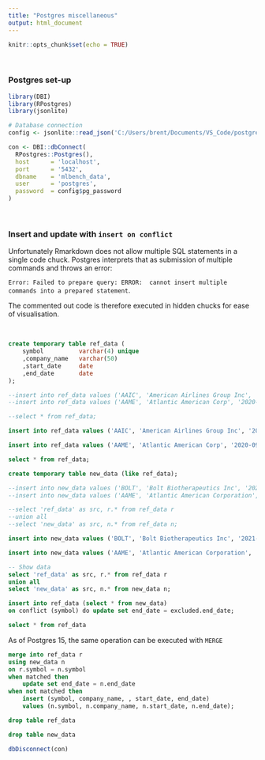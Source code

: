 ```yaml
---
title: "Postgres miscellaneous"
output: html_document
---
```


```r
knitr::opts_chunk$set(echo = TRUE)
```

<br>

### Postgres set-up

```r
library(DBI)
library(RPostgres)
library(jsonlite)

# Database connection
config <- jsonlite::read_json('C:/Users/brent/Documents/VS_Code/postgres/postgres/config.json')

con <- DBI::dbConnect(
  RPostgres::Postgres(),
  host      = 'localhost',
  port      = '5432',
  dbname    = 'mlbench_data',
  user      = 'postgres',
  password  = config$pg_password
)
```

<br>

### Insert and update with `insert on conflict`  

Unfortunately Rmarkdown does not allow multiple SQL statements in a single code chuck. Postgres interprets that as submission of multiple commands and throws an error:

`Error: Failed to prepare query: ERROR:  cannot insert multiple commands into a prepared statement`.  

The commented out code is therefore executed in hidden chucks for ease of visualisation. 

<br>  

```sql
create temporary table ref_data (
	symbol 			varchar(4) unique
	,company_name 	varchar(50)
	,start_date		date
	,end_date		date
);

--insert into ref_data values ('AAIC', 'American Airlines Group Inc', '2018-06-30', '9998-12-31');
--insert into ref_data values ('AAME', 'Atlantic American Corp', '2020-09-30', '9998-12-31');

--select * from ref_data;
```

```sql
insert into ref_data values ('AAIC', 'American Airlines Group Inc', '2018-06-30', '9998-12-31');
```

```sql
insert into ref_data values ('AAME', 'Atlantic American Corp', '2020-09-30', '9998-12-31');
```

```sql
select * from ref_data;
```

```sql
create temporary table new_data (like ref_data);

--insert into new_data values ('BOLT', 'Bolt Biotherapeutics Inc', '2021-03-31', '9998-12-31');
--insert into new_data values ('AAME', 'Atlantic American Corporation', '2020-09-30', '2023-03-03');

--select 'ref_data' as src, r.* from ref_data r
--union all
--select 'new_data' as src, n.* from ref_data n;
```

```sql
insert into new_data values ('BOLT', 'Bolt Biotherapeutics Inc', '2021-03-31', '9998-12-31');
```

```sql
insert into new_data values ('AAME', 'Atlantic American Corporation', '2020-09-30', '2023-03-03');
```

```sql
-- Show data
select 'ref_data' as src, r.* from ref_data r
union all
select 'new_data' as src, n.* from new_data n;
```


```sql
insert into ref_data (select * from new_data) 
on conflict (symbol) do update set end_date = excluded.end_date;
```

```sql
select * from ref_data
```

As of Postgres 15, the same operation can be executed with `MERGE`

```sql
merge into ref_data r 
using new_data n 
on r.symbol = n.symbol 
when matched then 
	update set end_date = n.end_date
when not matched then 
	insert (symbol, company_name, , start_date, end_date)
	values (n.symbol, n.company_name, n.start_date, n.end_date);
```

```sql
drop table ref_data
```

```sql
drop table new_data
```

```r
dbDisconnect(con)
```